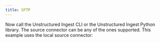 ```yaml
---
title: SFTP
---
```



<NewDocument />


<SharedContentSFTP/>
<SharedAPIKeyURL/>

Now call the Unstructured Ingest CLI or the Unstructured Ingest Python library. The source connector can be any of the ones supported. This example uses the local source connector:


<CodeGroup>
  <SFTPAPISh />
  <SFTPAPIPyV2 />
</CodeGroup>